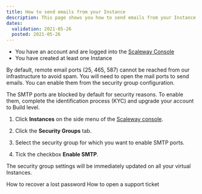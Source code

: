 ```yaml
---
title: How to send emails from your Instance
description: This page shows you how to send emails from your Instance
dates:
  validation: 2021-05-26
  posted: 2021-05-26
---
```


<Message type="requirement">

  - You have an account and are logged into the [Scaleway Console](https://console.scaleway.com)
  - You have created at least one Instance

</Message>


By default, remote email ports (25, 465, 587) cannot be reached from our infrastructure to avoid spam. You will need to open the mail ports to send emails. You can enable them from the security group configuration.


<Message type="important">

 The SMTP ports are blocked by default for security reasons. To enable them, complete the identification process (KYC) and upgrade your account to Build level.

</Message>


1. Click **Instances** on the side menu of the [Scaleway console](https://console.scaleway.com).

2. Click the **Security Groups** tab.

3. Select the security group for which you want to enable SMTP ports. 

    <Lightbox src="scaleway_security_groups.png" alt=""/>

4. Tick the checkbox **Enable SMTP**.

    <Lightbox src="scaleway_enable_smtp.png" alt=""/>


<Message type="note">

 The security group settings will be immediately updated on all your virtual Instances.

</Message>


<Navigation title="See Also">
  <PreviousButton to="/console/my-account/how-to/recover-a-lost-password/">How to recover a lost password</PreviousButton>
  <NextButton to="/console/my-account/how-to/open-a-support-ticket/">How to open a support ticket</NextButton>
</Navigation>
